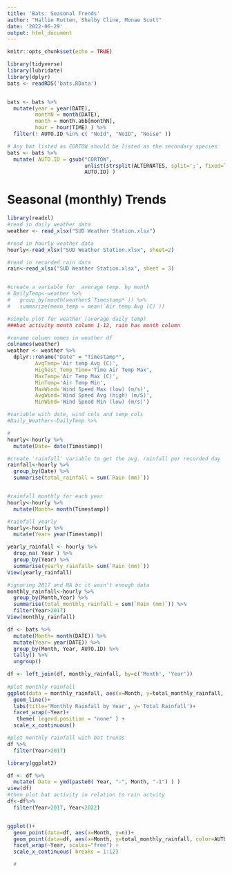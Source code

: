 ```yaml
---
title: 'Bats: Seasonal Trends'
author: "Hallie Rutten, Shelby Cline, Monae Scott"
date: '2022-06-29'
output: html_document
---
```


```r
knitr::opts_chunk$set(echo = TRUE)

library(tidyverse)
library(lubridate)
library(dplyr)
bats <- readRDS('bats.RData')


bats <- bats %>% 
  mutate(year = year(DATE), 
         monthN = month(DATE),
         month = month.abb[monthN],
         hour = hour(TIME) ) %>% 
  filter(! AUTO.ID %in% c( "NoId", "NoID", "Noise" ))

# Any bat listed as CORTOW should be listed as the secondary species
bats <- bats %>% 
  mutate( AUTO.ID = gsub("CORTOW", 
                         unlist(strsplit(ALTERNATES, split=';', fixed=TRUE))[1],
                         AUTO.ID) )
```

# Seasonal (monthly) Trends

```r


library(readxl)
#read in daily weather data
weather <- read_xlsx("SUD Weather Station.xlsx")

#read in hourly weather data
hourly<-read_xlsx("SUD Weather Station.xlsx", sheet=2)

#read in recorded rain data
rain<-read_xlsx("SUD Weather Station.xlsx", sheet = 3)


#create a variable for  average temp. by month
# DailyTemp<-weather %>% 
#   group_by(month(weather$`Timestamp*`)) %>% 
#   summarize(mean_temp = mean(`Air temp Avg (C)`)) 

#simple plot for weather (average daily temp)
###bat activity month column 1-12, rain has month column

```

```r
#rename column names in weather df
colnames(weather)
weather <- weather %>%
  dplyr::rename("Date" = "Timestamp*",
         AvgTemp='Air temp Avg (C)',
         Highest_Temp_Time='Time Air Temp Max',
         MaxTemp='Air Temp Max (C)',
         MinTemp='Air Temp Min',
         MaxWind='Wind Speed Max (low) (m/s)',
         AvgWind='Wind Speed Avg (high) (m/S)',
         MinWind='Wind Speed Min (low) (m/s)')

#variable with date, wind cols and temp cols
#Daily_Weather<-DailyTemp %>% 

#
hourly<-hourly %>% 
  mutate(Date= date(Timestamp)) 

#create 'rainfall' variable to get the avg. rainfall per recorded day 
rainfall<-hourly %>%  
  group_by(Date) %>% 
  summarise(total_rainfall = sum(`Rain (mm)`))


#rainfall monthly for each year
hourly<-hourly %>% 
  mutate(Month= month(Timestamp)) 

#rainfall yearly
hourly<-hourly %>% 
  mutate(Year= year(Timestamp))

yearly_rainfall <- hourly %>% 
  drop_na( Year ) %>% 
  group_by(Year) %>%
  summarise(yearly_rainfall= sum(`Rain (mm)`)) 
View(yearly_rainfall)  

#ignoring 2017 and NA bc it wasn't enough data
monthly_rainfall<-hourly %>%  
  group_by(Month,Year) %>% 
  summarise(total_monthly_rainfall = sum(`Rain (mm)`)) %>% 
  filter(Year>2017)
View(monthly_rainfall)

df <- bats %>% 
  mutate(Month= month(DATE)) %>% 
  mutate(Year= year(DATE)) %>% 
  group_by(Month, Year, AUTO.ID) %>% 
  tally() %>%
  ungroup()

df <- left_join(df, monthly_rainfall, by=c('Month', 'Year'))
  
#plot monthly rainfall 
ggplot(data = monthly_rainfall, aes(x=Month, y=total_monthly_rainfall, color=Year))+
  geom_line()+
  labs(title='Monthly Rainfall by Year', y='Total Rainfall')+
  facet_wrap(~Year)+
   theme( legend.position = "none" ) +
  scale_x_continuous()

#plot monthly rainfall with bat trends
df %>% 
  filter(Year>2017)

```
```r
library(ggplot2)

df <- df %>% 
  mutate( Date = ymd(paste0( Year, "-", Month, "-1") ) )
view(df)
#then plot bat activity in relation to rain actvity
df<-df%>% 
  filter(Year>2017, Year<2022)


ggplot()+
  geom_point(data=df, aes(x=Month, y=n))+
  geom_point(data=df, aes(x=Month, y=total_monthly_rainfall, color=AUTO.ID))+
  facet_wrap(~Year, scales="free") +
  scale_x_continuous( breaks = 1:12)

  # 
  

```
